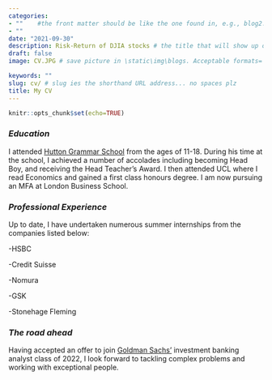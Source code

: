 ```yaml
---
categories:  
- ""    #the front matter should be like the one found in, e.g., blog2.md. It cannot be like the normal Rmd we used
- ""
date: "2021-09-30"
description: Risk-Return of DJIA stocks # the title that will show up once someone gets to this page
draft: false
image: CV.JPG # save picture in \static\img\blogs. Acceptable formats= jpg, jpeg, or png . Your iPhone pics wont work

keywords: ""
slug: cv/ # slug ies the shorthand URL address... no spaces plz
title: My CV
---
```


```r
knitr::opts_chunk$set(echo=TRUE)
```


### *Education*  

I attended [Hutton Grammar School](https://www.huttongrammar.org/) from the ages of 11-18. During his time at the school, I achieved a number of accolades including becoming Head Boy, and receiving the Head Teacher's Award. I then attended UCL where I read Economics and gained a first class honours degree. I am now pursuing an MFA at London Business School.  

### *Professional Experience*  

Up to date, I have undertaken numerous summer internships from the companies listed below:  

-HSBC  

-Credit Suisse  

-Nomura  

-GSK  

-Stonehage Fleming

### *The road ahead*

Having accepted an offer to join [Goldman Sachs'](https://www.goldmansachs.com/) investment banking analyst class of 2022, I look forward to tackling complex problems and working with exceptional people. 
